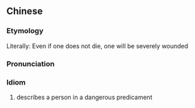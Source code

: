 {{also|不死也半条命}}
==Chinese==
{{zh-forms|s=不死也半条命}}

===Etymology===
Literally: Even if one does not die, one will be severely wounded

===Pronunciation===
{{zh-pron
|m=不 sǐ yě bàn tiáo mìng
|cat=id
}}

===Idiom===
{{zh-idiom}}

# describes a person in a dangerous predicament